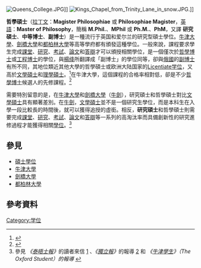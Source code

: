 {{distinguish|研究碩士}}
{{Globalize|time=2022-05-29T11:12:02+00:00}}
[[File:Queens_College.JPG|thumb]]]]
[[Image:Kings_Chapel_from_Trinity_Lane_in_snow.JPG|thumb]].]]

'''哲學碩士'''（[[拉丁文|拉丁文]]：'''Magister Philosophiae''' 或 '''Philosophiae Magister'''，[[英語|英語]]：'''Master of Philosophy'''，簡稱 '''M.Phil.'''、'''MPhil''' 或 '''Ph.M.'''、'''PhM'''，又譯 '''研究碩士'''、'''中等博士'''、'''副博士'''）是一種流行于英国和爱尔兰的研究型碩士學位。[[牛津大學|牛津大學]]、[[劍橋大學|劍橋大學]]和[[都柏林大學|都柏林大學]]等高等學府都有頒發這種學位。一般來說，課程要求學生完成[[課堂|課堂]]、[[研究|研究]]、[[考試|考試]]、[[論文|論文]]和[[答辯|答辯]]才可以頒授相關學位，是一個僅次於[[哲學博士|哲學博士]]或[[工程学博士|工程博士]]的學位，與[[楊绛|楊绛]]所翻譯成「副博士」的學位同等，卻與[[俄國|俄國]]的[[副博士|副博士]]有所不同，其地位類近其他大學的哲學碩士或欧洲大陆国家的[[执业学位|Licentiate学位]]，又高於[[文學碩士|文學碩士]]和[[理學碩士|理學碩士]]。<ref>{{cite web|url=http://www.varsity.co.uk/news/4023/|title=A New Class of Elite Teachers|accessdate=2011-11-12|work=大學網（Varsity website）|archive-date=2012-04-05|archive-url=https://web.archive.org/web/20120405132950/http://www.varsity.co.uk/news/4023|dead-url=no}}</ref>在牛津大學，這個課程的合格率相對低，卻是不少[[哲學博士|哲學博士]]候選人的先修課程。<ref>{{cite web |url=http://www.ox.ac.uk/admissions/postgraduate_courses/course_guide/about_our_programmes.html |title=About our programmes |accessdate=2010-08-07 |work=[[牛津大學|牛津大學]]官方網站 |archive-date=2010-08-05 |archive-url=https://web.archive.org/web/20100805212531/http://www.ox.ac.uk/admissions/postgraduate_courses/course_guide/about_our_programmes.html |dead-url=no }}</ref>

需要特別留意的是，在[[牛津大學|牛津大學]]和[[劍橋大學|劍橋大學]]（[[牛劍|牛劍]]），研究碩士和哲學碩士對比[[文學碩士|文學碩士]]具有顯著差別。在[[牛劍|牛劍]]，[[文學碩士|文學碩士]]並不是一個研究生學位，而是本科生在入學一段比較長的時間後，就可以獲得追授的虛銜。相反，'''研究碩士'''和哲學碩士則需要完成[[課堂|課堂]]、[[研究|研究]]、[[考試|考試]]、[[論文|論文]]和[[答辯|答辯]]等一系列的高淘汰率而具備創新性的研究進修過程才能獲得相關[[學位|學位]]。<ref>參見 ''《[[泰晤士報|泰晤士報]]》''的讀者來信 [http://www.timeshighereducation.co.uk/story.asp?storycode=152170] {{Wayback|url=http://www.timeshighereducation.co.uk/story.asp?storycode=152170 |date=20120823064335 }}、''《[[獨立報|獨立報]]》''的報導 [http://www.highbeam.com/doc/1P2-5087035.html] {{Wayback|url=http://www.highbeam.com/doc/1P2-5087035.html |date=20110826052616 }} 和 ''《[[牛津學生|牛津學生]]》（The Oxford Student）的報導'' {{cite web |url=http://www.oxfordstudent.com/mt1999wk1/news/privilege_axed |title=存档副本 |accessdate=2009-06-25 |deadurl=yes |archiveurl=https://web.archive.org/web/20081203174401/http://www.oxfordstudent.com/mt1999wk1/news/privilege_axed |archivedate=2008-12-03 }}</ref>

==參見==
* [[硕士|碩士學位]]
* [[牛津大學|牛津大學]]
* [[劍橋大學|劍橋大學]]
* [[都柏林大學|都柏林大學]]

==參考資料==
{{reflist}}

{{学位}}

[[Category:学位|Category:学位]]
